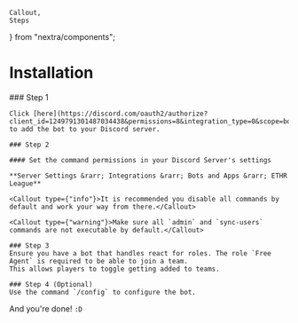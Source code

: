     Callout,
    Steps
} from "nextra/components";

# Installation

<Steps>
    ### Step 1

    Click [here](https://discord.com/oauth2/authorize?client_id=1249791301487034438&permissions=8&integration_type=0&scope=bot) to add the bot to your Discord server.

    ### Step 2

    #### Set the command permissions in your Discord Server's settings

    **Server Settings &rarr; Integrations &rarr; Bots and Apps &rarr; ETHR League**

    <Callout type={"info"}>It is recommended you disable all commands by default and work your way from there.</Callout>

    <Callout type={"warning"}>Make sure all `admin` and `sync-users` commands are not executable by default.</Callout>

    ### Step 3
    Ensure you have a bot that handles react for roles. The role `Free Agent` is required to be able to join a team.
    This allows players to toggle getting added to teams.

    ### Step 4 (Optional)
    Use the command `/config` to configure the bot.
</Steps>

And you're done! `:D`